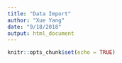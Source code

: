 ```yaml
---
title: "Data Import"
author: "Xue Yang"
date: "9/18/2018"
output: html_document
---
```


```r
knitr::opts_chunk$set(echo = TRUE)
```

